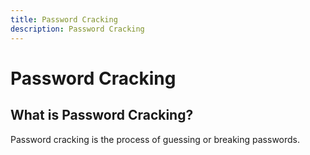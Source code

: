 ```yaml
---
title: Password Cracking
description: Password Cracking
---
```


# Password Cracking

## What is Password Cracking?

Password cracking is the process of guessing or breaking passwords.